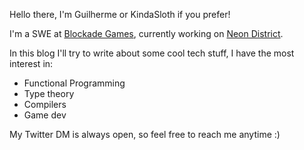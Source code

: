 Hello there, I'm Guilherme or KindaSloth if you prefer!

I'm a SWE at [Blockade Games](https://blockade.games/), currently working on [Neon District](https://neondistrict.io/).

In this blog I'll try to write about some cool tech stuff, I have the most interest in:

- Functional Programming
- Type theory
- Compilers
- Game dev

My Twitter DM is always open, so feel free to reach me anytime :)